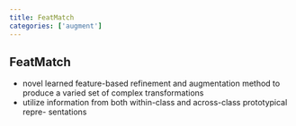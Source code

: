 ```yaml
---
title: FeatMatch
categories: ['augment']
---
```



## FeatMatch
- novel learned feature-based refinement and augmentation method to produce a varied set of complex transformations 
- utilize information from both within-class and across-class prototypical repre- sentations



